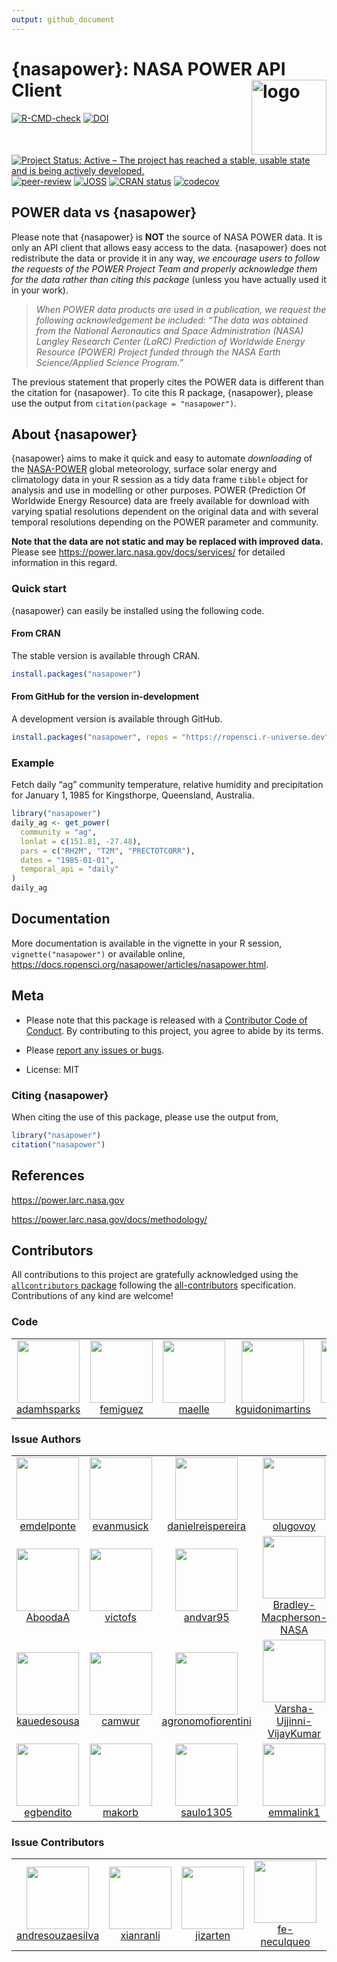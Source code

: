 ```yaml
---
output: github_document
---
```


# {nasapower}: NASA POWER API Client <img src="man/figures/logo.png" style="float:right;" alt="logo" width="120" />

<!-- badges: start -->
[![R-CMD-check](https://github.com/ropensci/nasapower/actions/workflows/check-standard.yaml/badge.svg)](https://github.com/ropensci/nasapower/actions/workflows/check-standard.yaml)
[![DOI](https://zenodo.org/badge/109224461.svg)](https://zenodo.org/badge/latestdoi/109224461) 
[![Project Status: Active – The project has reached a stable, usable state and is being actively developed.](https://www.repostatus.org/badges/latest/active.svg)](https://www.repostatus.org/#active) 
[![peer-review](https://badges.ropensci.org/155_status.svg)](https://github.com/ropensci/software-review/issues/155) 
[![JOSS](https://joss.theoj.org/papers/10.21105/joss.01035/status.svg)](https://doi.org/10.21105/joss.01035)
[![CRAN status](https://www.r-pkg.org/badges/version/nasapower)](https://CRAN.R-project.org/package=nasapower)
[![codecov](https://codecov.io/gh/ropensci/nasapower/graph/badge.svg?token=Kq9aea0TQN)](https://app.codecov.io/gh/ropensci/nasapower)
<!-- badges: end -->

## POWER data vs {nasapower}

Please note that {nasapower} is **NOT** the source of NASA POWER data.
It is only an API client that allows easy access to the data.
{nasapower} does not redistribute the data or provide it in any way, *we encourage users to follow the requests of the POWER Project Team and properly acknowledge them for the data rather than citing this package* (unless you have actually used it in your work).

  >*When POWER data products are used in a publication, we request the following acknowledgement be included:
   "The data was obtained from the National Aeronautics and Space Administration (NASA) Langley Research Center (LaRC) Prediction of Worldwide Energy Resource (POWER) Project funded through the NASA Earth Science/Applied Science Program."*

The previous statement that properly cites the POWER data is different than the citation for {nasapower}.
To cite this R package, {nasapower}, please use the output from `citation(package = "nasapower")`.

## About {nasapower}

{nasapower} aims to make it quick and easy to automate *downloading* of the [NASA-POWER](https://power.larc.nasa.gov) global meteorology, surface solar energy and climatology data in your R session as a tidy data frame `tibble` object for analysis and use in modelling or other purposes.
POWER (Prediction Of Worldwide Energy Resource) data are freely available for download with varying spatial resolutions dependent on the original data and with several temporal resolutions depending on the POWER parameter and community.

**Note that the data are not static and may be replaced with improved data.**
Please see <https://power.larc.nasa.gov/docs/services/> for detailed information in this regard.

### Quick start

{nasapower} can easily be installed using the following code.

#### From CRAN

The stable version is available through CRAN.

```r
install.packages("nasapower")
```

#### From GitHub for the version in-development

A development version is available through GitHub.

```r
install.packages("nasapower", repos = "https://ropensci.r-universe.dev")
```

### Example

Fetch daily “ag” community temperature, relative humidity and precipitation for January 1, 1985 for Kingsthorpe, Queensland, Australia.

```r
library("nasapower")
daily_ag <- get_power(
  community = "ag",
  lonlat = c(151.81, -27.48),
  pars = c("RH2M", "T2M", "PRECTOTCORR"),
  dates = "1985-01-01",
  temporal_api = "daily"
)
daily_ag
```

## Documentation

More documentation is available in the vignette in your R session, `vignette("nasapower")` or available online, <https://docs.ropensci.org/nasapower/articles/nasapower.html>.

## Meta

- Please note that this package is released with a [Contributor Code of Conduct](https://ropensci.org/code-of-conduct/). 
By contributing to this project, you agree to abide by its terms.

- Please [report any issues or bugs](https://github.com/ropensci/nasapower/issues).

- License: MIT

### Citing {nasapower}

When citing the use of this package, please use the output from,

```r
library("nasapower")
citation("nasapower")
```

## References

<https://power.larc.nasa.gov>

<https://power.larc.nasa.gov/docs/methodology/>

## Contributors



<!-- ALL-CONTRIBUTORS-LIST:START - Do not remove or modify this section -->
<!-- prettier-ignore-start -->
<!-- markdownlint-disable -->

All contributions to this project are gratefully acknowledged using the [`allcontributors` package](https://github.com/ropensci/allcontributors) following the [all-contributors](https://allcontributors.org) specification. Contributions of any kind are welcome!

### Code

<table>

<tr>
<td align="center">
<a href="https://github.com/adamhsparks">
<img src="https://avatars.githubusercontent.com/u/3195906?v=4" width="100px;" alt=""/>
</a><br>
<a href="https://github.com/ropensci/nasapower/commits?author=adamhsparks">adamhsparks</a>
</td>
<td align="center">
<a href="https://github.com/femiguez">
<img src="https://avatars.githubusercontent.com/u/10869358?v=4" width="100px;" alt=""/>
</a><br>
<a href="https://github.com/ropensci/nasapower/commits?author=femiguez">femiguez</a>
</td>
<td align="center">
<a href="https://github.com/maelle">
<img src="https://avatars.githubusercontent.com/u/8360597?v=4" width="100px;" alt=""/>
</a><br>
<a href="https://github.com/ropensci/nasapower/commits?author=maelle">maelle</a>
</td>
<td align="center">
<a href="https://github.com/kguidonimartins">
<img src="https://avatars.githubusercontent.com/u/8163542?v=4" width="100px;" alt=""/>
</a><br>
<a href="https://github.com/ropensci/nasapower/commits?author=kguidonimartins">kguidonimartins</a>
</td>
<td align="center">
<a href="https://github.com/palderman">
<img src="https://avatars.githubusercontent.com/u/2990672?v=4" width="100px;" alt=""/>
</a><br>
<a href="https://github.com/ropensci/nasapower/commits?author=palderman">palderman</a>
</td>
</tr>

</table>


### Issue Authors

<table>

<tr>
<td align="center">
<a href="https://github.com/emdelponte">
<img src="https://avatars.githubusercontent.com/u/16880798?u=a406d1d934266191c84bc6f67505c77edb131e26&v=4" width="100px;" alt=""/>
</a><br>
<a href="https://github.com/ropensci/nasapower/issues?q=is%3Aissue+author%3Aemdelponte">emdelponte</a>
</td>
<td align="center">
<a href="https://github.com/evanmusick">
<img src="https://avatars.githubusercontent.com/u/4440210?u=34fdfe9ae76362b3e6e477579766ef4d8193760c&v=4" width="100px;" alt=""/>
</a><br>
<a href="https://github.com/ropensci/nasapower/issues?q=is%3Aissue+author%3Aevanmusick">evanmusick</a>
</td>
<td align="center">
<a href="https://github.com/danielreispereira">
<img src="https://avatars.githubusercontent.com/u/4158858?v=4" width="100px;" alt=""/>
</a><br>
<a href="https://github.com/ropensci/nasapower/issues?q=is%3Aissue+author%3Adanielreispereira">danielreispereira</a>
</td>
<td align="center">
<a href="https://github.com/olugovoy">
<img src="https://avatars.githubusercontent.com/u/5607267?v=4" width="100px;" alt=""/>
</a><br>
<a href="https://github.com/ropensci/nasapower/issues?q=is%3Aissue+author%3Aolugovoy">olugovoy</a>
</td>
<td align="center">
<a href="https://github.com/mladencucak">
<img src="https://avatars.githubusercontent.com/u/11738104?u=7cef0e4787598c43499c1a4e4c325392240a7139&v=4" width="100px;" alt=""/>
</a><br>
<a href="https://github.com/ropensci/nasapower/issues?q=is%3Aissue+author%3Amladencucak">mladencucak</a>
</td>
<td align="center">
<a href="https://github.com/ymutua">
<img src="https://avatars.githubusercontent.com/u/182165?u=892f60e453d746e68527a6a0f1d93875853d37f9&v=4" width="100px;" alt=""/>
</a><br>
<a href="https://github.com/ropensci/nasapower/issues?q=is%3Aissue+author%3Aymutua">ymutua</a>
</td>
<td align="center">
<a href="https://github.com/marcoslana1">
<img src="https://avatars.githubusercontent.com/u/56367310?v=4" width="100px;" alt=""/>
</a><br>
<a href="https://github.com/ropensci/nasapower/issues?q=is%3Aissue+author%3Amarcoslana1">marcoslana1</a>
</td>
</tr>


<tr>
<td align="center">
<a href="https://github.com/AboodaA">
<img src="https://avatars.githubusercontent.com/u/7856227?v=4" width="100px;" alt=""/>
</a><br>
<a href="https://github.com/ropensci/nasapower/issues?q=is%3Aissue+author%3AAboodaA">AboodaA</a>
</td>
<td align="center">
<a href="https://github.com/victofs">
<img src="https://avatars.githubusercontent.com/u/45796840?u=5740271f2b2b1192b3fbe002ed0106def265fead&v=4" width="100px;" alt=""/>
</a><br>
<a href="https://github.com/ropensci/nasapower/issues?q=is%3Aissue+author%3Avictofs">victofs</a>
</td>
<td align="center">
<a href="https://github.com/andvar95">
<img src="https://avatars.githubusercontent.com/u/34283249?v=4" width="100px;" alt=""/>
</a><br>
<a href="https://github.com/ropensci/nasapower/issues?q=is%3Aissue+author%3Aandvar95">andvar95</a>
</td>
<td align="center">
<a href="https://github.com/Bradley-Macpherson-NASA">
<img src="https://avatars.githubusercontent.com/u/64919787?v=4" width="100px;" alt=""/>
</a><br>
<a href="https://github.com/ropensci/nasapower/issues?q=is%3Aissue+author%3ABradley-Macpherson-NASA">Bradley-Macpherson-NASA</a>
</td>
<td align="center">
<a href="https://github.com/a4sberg">
<img src="https://avatars.githubusercontent.com/u/62616339?u=503cb016033213be4c0f1e26323127ef8ae58759&v=4" width="100px;" alt=""/>
</a><br>
<a href="https://github.com/ropensci/nasapower/issues?q=is%3Aissue+author%3Aa4sberg">a4sberg</a>
</td>
<td align="center">
<a href="https://github.com/leichx">
<img src="https://avatars.githubusercontent.com/u/10319655?u=9816bec5b8ff988150dea82f572b10fad99c45ab&v=4" width="100px;" alt=""/>
</a><br>
<a href="https://github.com/ropensci/nasapower/issues?q=is%3Aissue+author%3Aleichx">leichx</a>
</td>
<td align="center">
<a href="https://github.com/Yonaba">
<img src="https://avatars.githubusercontent.com/u/884058?v=4" width="100px;" alt=""/>
</a><br>
<a href="https://github.com/ropensci/nasapower/issues?q=is%3Aissue+author%3AYonaba">Yonaba</a>
</td>
</tr>


<tr>
<td align="center">
<a href="https://github.com/kauedesousa">
<img src="https://avatars.githubusercontent.com/u/29840771?u=f1b1103953d33dcbe2f7271a9133e0730944df94&v=4" width="100px;" alt=""/>
</a><br>
<a href="https://github.com/ropensci/nasapower/issues?q=is%3Aissue+author%3Akauedesousa">kauedesousa</a>
</td>
<td align="center">
<a href="https://github.com/camwur">
<img src="https://avatars.githubusercontent.com/u/89774766?v=4" width="100px;" alt=""/>
</a><br>
<a href="https://github.com/ropensci/nasapower/issues?q=is%3Aissue+author%3Acamwur">camwur</a>
</td>
<td align="center">
<a href="https://github.com/agronomofiorentini">
<img src="https://avatars.githubusercontent.com/u/66969646?u=88ac4cadcb9003d64d05a3dbd5abd3c39e13de81&v=4" width="100px;" alt=""/>
</a><br>
<a href="https://github.com/ropensci/nasapower/issues?q=is%3Aissue+author%3Aagronomofiorentini">agronomofiorentini</a>
</td>
<td align="center">
<a href="https://github.com/Varsha-Ujjinni-VijayKumar">
<img src="https://avatars.githubusercontent.com/u/62937040?u=255cf0dd07a865b060596c6154aef84c006fc43a&v=4" width="100px;" alt=""/>
</a><br>
<a href="https://github.com/ropensci/nasapower/issues?q=is%3Aissue+author%3AVarsha-Ujjinni-VijayKumar">Varsha-Ujjinni-VijayKumar</a>
</td>
<td align="center">
<a href="https://github.com/agryji08">
<img src="https://avatars.githubusercontent.com/u/49504482?v=4" width="100px;" alt=""/>
</a><br>
<a href="https://github.com/ropensci/nasapower/issues?q=is%3Aissue+author%3Aagryji08">agryji08</a>
</td>
<td align="center">
<a href="https://github.com/mps9506">
<img src="https://avatars.githubusercontent.com/u/11282246?u=afe5bf9772b5b2d57307783e5f9b58a2b6f2017a&v=4" width="100px;" alt=""/>
</a><br>
<a href="https://github.com/ropensci/nasapower/issues?q=is%3Aissue+author%3Amps9506">mps9506</a>
</td>
<td align="center">
<a href="https://github.com/daniel-althoff">
<img src="https://avatars.githubusercontent.com/u/36540557?u=6f191e4a4d342242e330350c09f048e7e2912305&v=4" width="100px;" alt=""/>
</a><br>
<a href="https://github.com/ropensci/nasapower/issues?q=is%3Aissue+author%3Adaniel-althoff">daniel-althoff</a>
</td>
</tr>


<tr>
<td align="center">
<a href="https://github.com/egbendito">
<img src="https://avatars.githubusercontent.com/u/52239752?u=74a9056d89ee9eba4109fa6f8a9d06543af0b205&v=4" width="100px;" alt=""/>
</a><br>
<a href="https://github.com/ropensci/nasapower/issues?q=is%3Aissue+author%3Aegbendito">egbendito</a>
</td>
<td align="center">
<a href="https://github.com/makorb">
<img src="https://avatars.githubusercontent.com/u/91082324?v=4" width="100px;" alt=""/>
</a><br>
<a href="https://github.com/ropensci/nasapower/issues?q=is%3Aissue+author%3Amakorb">makorb</a>
</td>
<td align="center">
<a href="https://github.com/saulo1305">
<img src="https://avatars.githubusercontent.com/u/41703024?v=4" width="100px;" alt=""/>
</a><br>
<a href="https://github.com/ropensci/nasapower/issues?q=is%3Aissue+author%3Asaulo1305">saulo1305</a>
</td>
<td align="center">
<a href="https://github.com/emmalink1">
<img src="https://avatars.githubusercontent.com/u/46287320?u=639e820366b81de7d058cb794c2a4404d7ea8190&v=4" width="100px;" alt=""/>
</a><br>
<a href="https://github.com/ropensci/nasapower/issues?q=is%3Aissue+author%3Aemmalink1">emmalink1</a>
</td>
<td align="center">
<a href="https://github.com/Gonzalo1985">
<img src="https://avatars.githubusercontent.com/u/7884005?u=d6918d5161f0143d9b2d2a5ec379520c10d82dd8&v=4" width="100px;" alt=""/>
</a><br>
<a href="https://github.com/ropensci/nasapower/issues?q=is%3Aissue+author%3AGonzalo1985">Gonzalo1985</a>
</td>
<td align="center">
<a href="https://github.com/n8layman">
<img src="https://avatars.githubusercontent.com/u/25353944?u=b685bb9c84abf5324323a6e467e07b11f6ccb5a2&v=4" width="100px;" alt=""/>
</a><br>
<a href="https://github.com/ropensci/nasapower/issues?q=is%3Aissue+author%3An8layman">n8layman</a>
</td>
<td align="center">
<a href="https://github.com/kevinwolz">
<img src="https://avatars.githubusercontent.com/u/11711566?u=c380c7f3de15f7ad939f3d1a4d6a57225c1697c7&v=4" width="100px;" alt=""/>
</a><br>
<a href="https://github.com/ropensci/nasapower/issues?q=is%3Aissue+author%3Akevinwolz">kevinwolz</a>
</td>
</tr>

</table>


### Issue Contributors

<table>

<tr>
<td align="center">
<a href="https://github.com/andresouzaesilva">
<img src="https://avatars.githubusercontent.com/u/32813659?u=177ac2a828f313055d02c3e01c4f9ee1a737cad1&v=4" width="100px;" alt=""/>
</a><br>
<a href="https://github.com/ropensci/nasapower/issues?q=is%3Aissue+commenter%3Aandresouzaesilva">andresouzaesilva</a>
</td>
<td align="center">
<a href="https://github.com/xianranli">
<img src="https://avatars.githubusercontent.com/u/33258053?v=4" width="100px;" alt=""/>
</a><br>
<a href="https://github.com/ropensci/nasapower/issues?q=is%3Aissue+commenter%3Axianranli">xianranli</a>
</td>
<td align="center">
<a href="https://github.com/jizarten">
<img src="https://avatars.githubusercontent.com/u/37815915?u=e9b8254bec4d6ce04e510d1302b21124070bfc70&v=4" width="100px;" alt=""/>
</a><br>
<a href="https://github.com/ropensci/nasapower/issues?q=is%3Aissue+commenter%3Ajizarten">jizarten</a>
</td>
<td align="center">
<a href="https://github.com/fe-neculqueo">
<img src="https://avatars.githubusercontent.com/u/49450859?v=4" width="100px;" alt=""/>
</a><br>
<a href="https://github.com/ropensci/nasapower/issues?q=is%3Aissue+commenter%3Afe-neculqueo">fe-neculqueo</a>
</td>
<td align="center">
<a href="https://github.com/LucasJorgeAbdala">
<img src="https://avatars.githubusercontent.com/u/67706494?v=4" width="100px;" alt=""/>
</a><br>
<a href="https://github.com/ropensci/nasapower/issues?q=is%3Aissue+commenter%3ALucasJorgeAbdala">LucasJorgeAbdala</a>
</td>
<td align="center">
<a href="https://github.com/olicoste">
<img src="https://avatars.githubusercontent.com/u/80519625?v=4" width="100px;" alt=""/>
</a><br>
<a href="https://github.com/ropensci/nasapower/issues?q=is%3Aissue+commenter%3Aolicoste">olicoste</a>
</td>
</tr>

</table>

<!-- markdownlint-enable -->
<!-- prettier-ignore-end -->
<!-- ALL-CONTRIBUTORS-LIST:END -->


